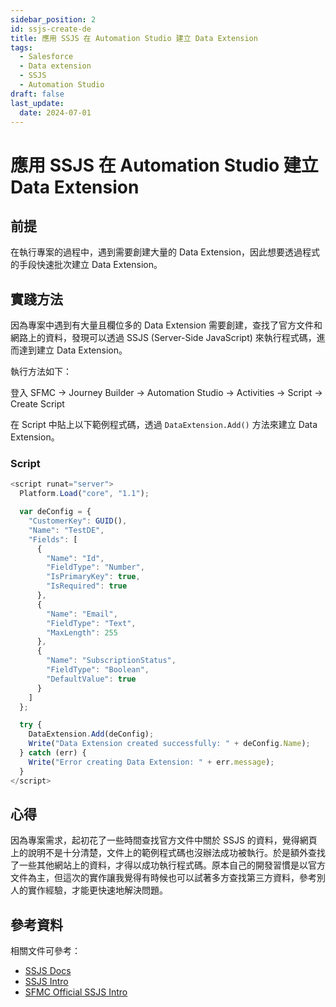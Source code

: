 ```yaml
---
sidebar_position: 2
id: ssjs-create-de
title: 應用 SSJS 在 Automation Studio 建立 Data Extension
tags:
  - Salesforce
  - Data extension
  - SSJS
  - Automation Studio
draft: false
last_update:
  date: 2024-07-01
---
```


# 應用 SSJS 在 Automation Studio 建立 Data Extension

## 前提

在執行專案的過程中，遇到需要創建大量的 Data Extension，因此想要透過程式的手段快速批次建立 Data Extension。

## 實踐方法

因為專案中遇到有大量且欄位多的 Data Extension 需要創建，查找了官方文件和網路上的資料，發現可以透過 SSJS (Server-Side JavaScript) 來執行程式碼，進而達到建立 Data Extension。

執行方法如下：

登入 SFMC -> Journey Builder -> Automation Studio -> Activities -> Script -> Create Script

在 Script 中貼上以下範例程式碼，透過 `DataExtension.Add()` 方法來建立 Data Extension。

### Script

```js
<script runat="server">
  Platform.Load("core", "1.1");

  var deConfig = {
    "CustomerKey": GUID(),
    "Name": "TestDE",
    "Fields": [
      {
        "Name": "Id",
        "FieldType": "Number",
        "IsPrimaryKey": true,
        "IsRequired": true
      },
      {
        "Name": "Email",
        "FieldType": "Text",
        "MaxLength": 255
      },
      {
        "Name": "SubscriptionStatus",
        "FieldType": "Boolean",
        "DefaultValue": true
      }
    ]
  };

  try {
    DataExtension.Add(deConfig);
    Write("Data Extension created successfully: " + deConfig.Name);
  } catch (err) {
    Write("Error creating Data Extension: " + err.message);
  }
</script>
```


## 心得

因為專案需求，起初花了一些時間查找官方文件中關於 SSJS 的資料，覺得網頁上的說明不是十分清楚，文件上的範例程式碼也沒辦法成功被執行。於是額外查找了一些其他網站上的資料，才得以成功執行程式碼。原本自己的開發習慣是以官方文件為主，但這次的實作讓我覺得有時候也可以試著多方查找第三方資料，參考別人的實作經驗，才能更快速地解決問題。


## 參考資料

相關文件可參考：

- [SSJS Docs](https://www.ssjsdocs.xyz/)
- [SSJS Intro](https://mateuszdabrowski.pl/docs/category/ssjs/)
- [SFMC Official SSJS Intro](https://developer.salesforce.com/docs/marketing/marketing-cloud/guide/ssjs_serverSideJavaScript.html)